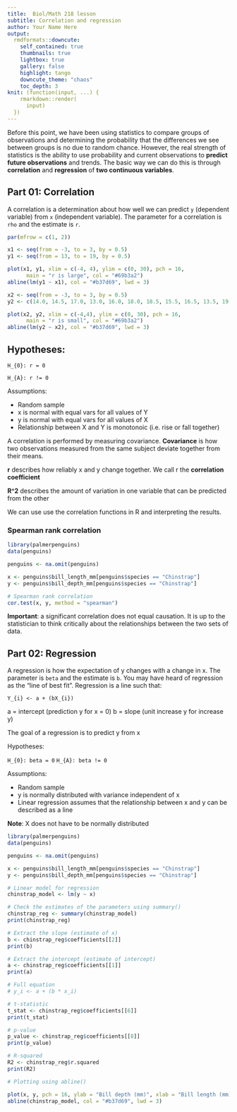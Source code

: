```yaml
---
title:  Biol/Math 218 lesson
subtitle: Correlation and regression
author: Your Name Here
output:
  rmdformats::downcute:
    self_contained: true
    thumbnails: true
    lightbox: true
    gallery: false
    highlight: tango
    downcute_theme: "chaos"
    toc_depth: 3
knit: (function(input, ...) {
    rmarkdown::render(
      input)
  })
---
```


Before this point, we have been using statistics to compare groups of observations
and determining the probability that the differences we see between groups
is no due to random chance. However, the real strength of statistics is the ability
to use probability and current observations to **predict future observations** and 
trends. The basic way we can do this is through **correlation** and **regression** 
of  **two continuous variables**.

## Part 01: Correlation

A correlation is a determination about how well we can predict `y` (dependent variable)
from `x` (independent variable). The parameter for a correlation is `rho` and the
estimate is `r`.

```r
par(mfrow = c(1, 2))

x1 <- seq(from = -3, to = 3, by = 0.5)
y1 <- seq(from = 13, to = 19, by = 0.5)

plot(x1, y1, xlim = c(-4, 4), ylim = c(0, 30), pch = 16,
      main = "r is large", col = "#69b3a2")
abline(lm(y1 ~ x1), col = "#b37d69", lwd = 3)

x2 <- seq(from = -3, to = 3, by = 0.5)
y2 <- c(14.0, 14.5, 17.0, 13.0, 16.0, 18.0, 18.5, 15.5, 16.5, 13.5, 19.0, 17.5, 15.0)

plot(x2, y2, xlim = c(-4,4), ylim = c(0, 30), pch = 16,
      main = "r is small", col = "#69b3a2")
abline(lm(y2 ~ x2), col = "#b37d69", lwd = 3)
```

## Hypotheses: 

`H_{0}: r = 0`

`H_{A}: r != 0`

Assumptions:

- Random sample
- x is normal with equal vars for all values of Y
- y is normal with equal vars for all values of X
- Relationship between X and Y is monotonoic (i.e. rise or fall together)

A correlation is performed by measuring covariance. **Covariance** is how two 
observations measured from the same subject deviate together from 
their means.

**r** describes how reliably x and y change together. We call r the **correlation coefficient**

**R^2** describes the amount of variation in one variable that can be predicted from the other

We can use use the correlation functions in R and interpreting the results.

### Spearman rank correlation
```r
library(palmerpenguins)
data(penguins)

penguins <- na.omit(penguins)

x <- penguins$bill_length_mm[penguins$species == "Chinstrap"]
y <- penguins$bill_depth_mm[penguins$species == "Chinstrap"]

# Spearman rank correlation
cor.test(x, y, method = "spearman")
```

**Important**: a significant correlation does not equal causation. It is up to the statistician
to think critically about the relationships between the two sets of data.

## Part 02: Regression

A regression is how the expectation of y changes with a change in x. The parameter
is `beta` and the estimate is `b`. You may have heard of regression as the 
"line of best fit". Regression is a line  such that:

`Y_{i} <- a + (bX_{i})`

a = intercept (prediction y for x = 0)
b = slope (unit increase y for increase y)

The goal of a regression is to predict y from x

Hypotheses:

`H_{0}: beta = 0`
`H_{A}: beta != 0`

Assumptions:

- Random sample
- y is normally distributed with variance independent of x
- Linear regression assumes that the relationship between x and y can be described as a line

**Note**: X does not have to be normally distributed

```r
library(palmerpenguins)
data(penguins)

penguins <- na.omit(penguins)

x <- penguins$bill_length_mm[penguins$species == "Chinstrap"]
y <- penguins$bill_depth_mm[penguins$species == "Chinstrap"]

# Linear model for regression
chinstrap_model <- lm(y ~ x)

# Check the estimates of the parameters using summary()
chinstrap_reg <- summary(chinstrap_model)
print(chinstrap_reg)

# Extract the slope (estimate of x)
b <- chinstrap_reg$coefficients[[2]]
print(b)

# Extract the intercept (estimate of intercept)
a <- chinstrap_reg$coefficients[[1]]
print(a)

# Full equation
# y_i <- a + (b * x_i)

# t-statistic
t_stat <- chinstrap_reg$coefficients[[6]]
print(t_stat)

# p-value
p_value <- chinstrap_reg$coefficients[[8]]
print(p_value)

# R-squared
R2 <- chinstrap_reg$r.squared
print(R2)

# Plotting using abline()

plot(x, y, pch = 16, ylab = "Bill depth (mm)", xlab = "Bill length (mm)", col = "#69b3a2")
abline(chinstrap_model, col = "#b37d69", lwd = 3)
```